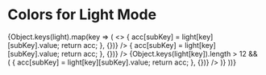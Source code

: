 
<Meta title="Colour System / Colors Light" />

# Colors for Light Mode

<ColorPalette>
  {Object.keys(light).map(key => (
    <>
      <ColorItem
        title={`${key}`}
        subtitle={`light.${key}`}
        colors={Object.keys(light[key])
          .slice(0, 6)
          .reduce((acc, subKey) => {
            acc[subKey] = light[key][subKey].value;
            return acc;
          }, {})}
      />
      <ColorItem
        title={`${key}`}
        subtitle={`light.${key}`}
        colors={Object.keys(light[key])
          .slice(6, 12)
          .reduce((acc, subKey) => {
            acc[subKey] = light[key][subKey].value;
            return acc;
          }, {})}
      />
      {Object.keys(light[key]).length > 12 && (
        <ColorItem
          title={`${key}`}
          subtitle={`light.${key}`}
          colors={Object.keys(light[key])
            .slice(12, 18)
            .reduce((acc, subKey) => {
              acc[subKey] = light[key][subKey].value;
              return acc;
            }, {})}
        />
      )}
    </>
  ))}
</ColorPalette>
